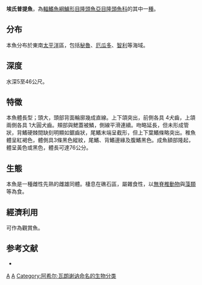 {{Speciesbox 
| taxon = Bodianus eclancheri
| status = LC
| status_system = IUCN3.1
| authority = [[Achille_Valenciennes|Valenciennes]], 1846
| synonyms = *Cossyphus eclancheri, Valenciennes, 1846''
}}

'''埃氏普提魚'''，為[[輻鰭魚綱|輻鰭魚綱]][[鱸形目|鱸形目]][[隆頭魚亞目|隆頭魚亞目]][[隆頭魚科|隆頭魚科]]的其中一[[種|種]]。

==分布==
本魚分布於東南[[太平洋|太平洋]]區，包括[[秘魯|秘魯]]、[[厄瓜多|厄瓜多]]、[[智利|智利]]等海域。

==深度==
水深5至46公尺。

==特徵==
本魚體長型；頭大，頭部背面輪廓幾成直線。上下頜突出，前側各具 4犬齒，上頜兩側各具 1大圓犬齒。頰部與鰓蓋被鱗，側線平滑連續。吻略延長，但未形成管狀，背鰭硬棘間缺刻明顯如鋸齒狀，尾鰭末端呈截形，但上下葉鰭條略突出。稚魚體呈紅褐色，體側具3條黑色縱紋，尾鰭、背鰭邊緣及腹鰭黑色。成魚額部隆起，體呈黃色或黑色，體長可達76公分。

==生態==
本魚是一種雌性先熟的雌雄同體。棲息在礁石區，屬雜食性，以[[無脊椎動物|無脊椎動物]]與[[藻類|藻類]]等為食。

==經濟利用==
可作為觀賞魚。

==参考文献==
*{{FishBase_species|genus=Bodianus|species=eclancheri|year=2011|month=12}}
{{Taxonbar|from=Q1091608}}

[[Category:觀賞魚|A]]
[[Category:普提魚屬|A]]
[[Category:阿希尔·瓦朗谢讷命名的生物分类|Category:阿希尔·瓦朗谢讷命名的生物分类]]